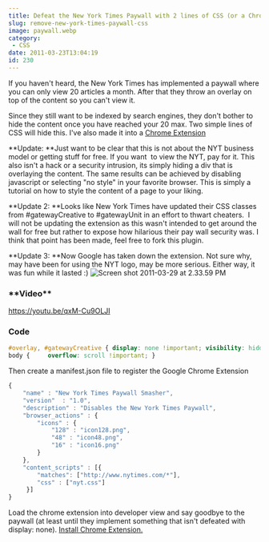 ```yaml
---
title: Defeat the New York Times Paywall with 2 lines of CSS (or a Chrome Extension)
slug: remove-new-york-times-paywall-css
image: paywall.webp
category:
 - CSS
date: 2011-03-23T13:04:19
id: 230
---
```


If you haven't heard, the New York Times has implemented a paywall where you can only view 20 articles a month. After that they throw an overlay on top of the content so you can't view it.

Since they still want to be indexed by search engines, they don't bother to hide the content once you have reached your 20 max. Two simple lines of CSS will hide this. I've also made it into a [Chrome Extension](https://chrome.google.com/extensions/detail/medmifohjnpmbkjbodbckhlgofiffgpm)

\*\*Update: \*\*Just want to be clear that this is not about the NYT business model or getting stuff for free. If you want  to view the NYT, pay for it. This also isn't a hack or a security intrusion, its simply hiding a div that is overlaying the content. The same results can be achieved by disabling javascript or selecting "no style" in your favorite browser. This is simply a tutorial on how to style the content of a page to your liking.

\*\*Update 2: \*\*Looks like New York Times have updated their CSS classes from #gatewayCreative to #gatewayUnit in an effort to thwart cheaters.  I will not be updating the extension as this wasn't intended to get around the wall for free but rather to expose how hilarious their pay wall security was. I think that point has been made, feel free to fork this plugin.

\*\*Update 3: \*\*Now Google has taken down the extension. Not sure why, may have been for using the NYT logo, may be more serious. Either way, it was fun while it lasted :) ![](Screen-shot-2011-03-29-at-2.33.59-PM.webp "Screen shot 2011-03-29 at 2.33.59 PM")

### \*\*Video\*\*

https://youtu.be/qxM-Cu9OLJI

### Code

```css
#overlay, #gatewayCreative { display: none !important; visibility: hidden !important; }
body {     overflow: scroll !important; }
```

Then create a manifest.json file to register the Google Chrome Extension

```js
{
    "name" : "New York Times Paywall Smasher",
    "version"  : "1.0",
    "description" : "Disables the New York Times Paywall",
    "browser_actions" : {
        "icons" : {
            "128" : "icon128.png",
            "48" : "icon48.png",
            "16" : "icon16.png"
        }
    },
    "content_scripts" : [{
        "matches": ["http://www.nytimes.com/*"],
        "css" : ["nyt.css"]
     }]
}
```

Load the chrome extension into developer view and say goodbye to the paywall (at least until they implement something that isn't defeated with display: none). [Install Chrome Extension.](https://chrome.google.com/extensions/detail/medmifohjnpmbkjbodbckhlgofiffgpm)